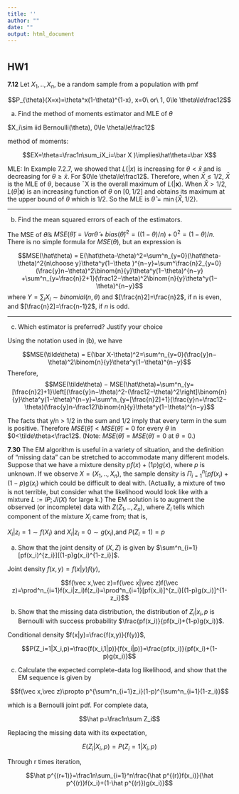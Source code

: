 ```yaml
---
title: ''
author: ""
date: ""
output: html_document
---
```


#  {.tabset .tabset-fade .tabset-pills}

## HW1

**7.12** Let $X_1,..,X_n$, be a random sample from a population with pmf

$$P_{\theta}(X=x)=\theta^x(1-\theta)^{1-x}, x=0\ or\ 1, 0\le \theta\le\frac12$$

(a) Find the method of moments estimator and MLE of $\theta$

$X_i\sim iid Bernoulli(\theta), 0\le \theta\le\frac12$

method of moments:

$$EX=\theta=\frac1n\sum_iX_i=\bar X )\implies\hat\theta=\bar X$$

MLE: In Example 7.2.7, we showed that $L(|x)$ is increasing for $\theta<\bar x$ and is decreasing for $\theta\ge\bar x$. For $0\le \theta\le\frac12$. Therefore, when $\bar X\le1/2$, $\bar X$ is the MLE of $\theta$, because ¯X is the overall maximum of $L(|\mathbf{x})$. When $\bar X > 1/2$, $L(\theta|\mathbf{x})$ is an increasing function of $\theta$ on $[0, 1/2]$ and obtains its maximum at the upper bound of $\theta$ which is $1/2$. So the MLE is $\hat\theta=\min\{\bar X,1/2\}$.

 ---
 
(b) Find the mean squared errors of each of the estimators.

The MSE of $\tilde\theta$is $MSE(\tilde\theta) = Var\tilde\theta + bias(\tilde\theta)^2=((1−\theta)/n)+0^2=(1−\theta)/n$. There is no simple formula for $MSE(\theta)$, but an expression is 

$$MSE(\hat\theta) = E(\hat\theta-\theta)^2=\sum^n_{y=0}(\hat\theta-\theta)^2{n\choose y}\theta^y(1−\theta )^{n−y}=\sum^\frac{n}2_{y=0}(\frac{y}n−\theta)^2\binom{n}{y}\theta^y(1−\theta)^{n−y} +\sum^n_{y=\frac{n}2+1}(\frac12−\theta)^2\binom{n}{y}\theta^y(1−\theta)^{n−y}$$
where $Y=\sum_iX_i\sim binomial(n,\theta)$ and $[\frac{n}2]=\frac{n}2$, if n is even, and $[\frac{n}2]=\frac{n-1}2$, if $n$ is odd.

 ---
 
(c) Which estimator is preferred? Justify your choice

Using the notation used in (b), we have

$$MSE(\tilde\theta) = E(\bar X-\theta)^2=\sum^n_{y=0}(\frac{y}n−\theta)^2\binom{n}{y}\theta^y(1−\theta)^{n−y}$$
Therefore,
$$MSE(\tilde\theta) − MSE(\hat\theta)=\sum^n_{y=[\frac{n}2]+1}\left[(\frac{y}n−\theta)^2-(\frac12−\theta)^2\right]\binom{n}{y}\theta^y(1−\theta)^{n−y}=\sum^n_{y=[\frac{n}2]+1}(\frac{y}n+\frac12−\theta)(\frac{y}n-\frac12)\binom{n}{y}\theta^y(1−\theta)^{n−y}$$
 
The facts that y/n > 1/2 in the sum and     1/2 imply that every term in the sum is positive.
Therefore $MSE(\hat\theta)<MSE(\tilde\theta)=0$ for every $\theta$ in $0<\tilde\theta<\frac12$. (Note: $MSE(\hat\theta)=MSE(\tilde\theta)=0$ at $\theta=0$.)
  
  

**7.30** The EM algorithm is useful in a variety of situation, and the definition of "missing data" can be stretched to accommodate many different models. Suppose that we have a mixture density $pf(x) + (1 p)g(x)$, where $p$ is unknown. If we observe $X = (X_1,..,X_n)$, the sample density is $\Pi_{i=1}^n[pf(x_i)+(1-p)g(x_i)$ which could be difficult to deal with. (Actually, a mixture of two is not terrible, but consider what the likelihood would look like with a mixture $L:=l P;Ji(X)$ for large k.)
The EM solution is to augment the observed (or incomplete) data with $Z (Z_1,..,Z_n)$, where $Z_i$ tells which component of the mixture $X_i$ came from; that is,

$X_i|z_i=1\sim f(X_i)$ and $X_i|z_i=0\sim g(x_i)$,and $P(Z_i=1)=p$

(a) Show that the joint density of $(X,Z)$ is given by $\sum^n_{i=1}[pf(x_i)^{z_i}][(1-p)g(x_i)^{1-z_i}]$.

Joint density $f(x,y)=f(x|y)f(y)$,

$$f(\vec x,\vec z)=f(\vec x|\vec z)f(\vec z)=\prod^n_{i=1}f(x_i|z_i)f(z_i)=\prod^n_{i=1}[pf(x_i)]^{z_i}[(1-p)g(x_i)]^{1-z_i}$$

(b) Show that the missing data distribution, the distribution of $Z_i|x_i,p$ is Bernoulli with success probability $\frac{pf(x_i)}{pf(x_i)+(1-p)g(x_i)}$.

Conditional density $f(x|y)=\frac{f(x,y)}{f(y)}$,

$$P(Z_i=1|X_i,p)=\frac{f(x_i,1|p)}{f(x_i|p)}=\frac{pf(x_i)}{pf(x_i)+(1-p)g(x_i)}$$

(c) Calculate the expected complete-data log likelihood, and show that the EM sequence is given by

$$f(\vec x,\vec z)\propto p^{\sum^n_{i=1}z_i}(1-p)^{\sum^n_{i=1}(1-z_i)}$$

which is a Bernoulli joint pdf. For complete data,

$$\hat p=\frac1n\sum Z_i$$

Replacing the missing data with its expectation,

$$E(Z_i|X_i,p)=P(Z_i=1|X_i,p)$$

Through r times iteration,

$$\hat p^{(r+1)}=\frac1n\sum_{i=1}^n\frac{\hat p^{(r)}f(x_i)}{\hat p^{(r)}f(x_i)+(1-\hat p^{(r)})g(x_i)}$$
